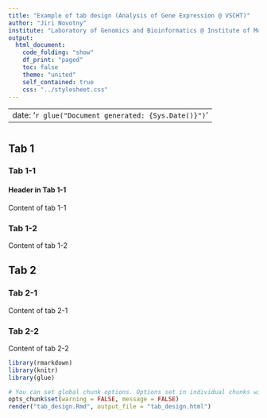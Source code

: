 ```yaml
---
title: "Example of tab design (Analysis of Gene Expression @ VSCHT)"
author: "Jiri Novotny"
institute: "Laboratory of Genomics and Bioinformatics @ Institute of Molecular Genetics of the ASCR"
output:
  html_document:
    code_folding: "show"
    df_print: "paged"
    toc: false
    theme: "united"
    self_contained: true
    css: "../stylesheet.css"
---
```


---
date: '`r glue("Document generated: {Sys.Date()}")`'
---

<!--
To convert a header to tab, place {.tabset} behind.
We won't name the first header - it will just be a "root" for our tabs.
-->

# {.tabset}

## Tab 1 {.tabset}

### Tab 1-1

<!-- You can use regular headers inside tabs -->
#### Header in Tab 1-1

Content of tab 1-1

### Tab 1-2

Content of tab 1-2

## Tab 2 {.tabset}

### Tab 2-1

Content of tab 2-1

### Tab 2-2

Content of tab 2-2

```r
library(rmarkdown)
library(knitr)
library(glue)

# You can set global chunk options. Options set in individual chunks will override this.
opts_chunk$set(warning = FALSE, message = FALSE)
render("tab_design.Rmd", output_file = "tab_design.html")
```
